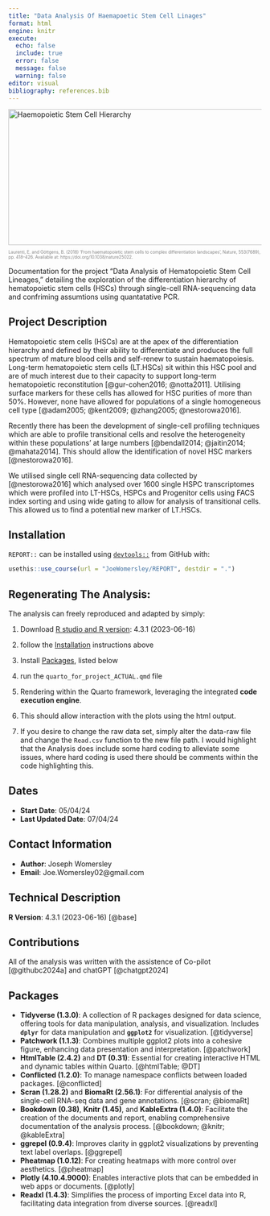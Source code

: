 ```yaml
---
title: "Data Analysis Of Haemapoetic Stem Cell Linages"
format: html
engine: knitr
execute:
  echo: false
  include: true
  error: false
  message: false
  warning: false
editor: visual
bibliography: references.bib
---
```


```{=html}
<div style="text-align: left;">
  <img src="images/Haemopetic%20stem%20cell%20heirarchy..png" width="800" height="270" alt="Haemopoietic Stem Cell Hierarchy"/>
  <p style="color: gray; font-size: 0.6em;">Laurenti, E. and Göttgens, B. (2018) ‘From haematopoietic stem cells to complex differentiation landscapes’, Nature, 553(7689), pp. 418–426. Available at: https://doi.org/10.1038/nature25022.</p>
</div>
```
Documentation for the project "Data Analysis of Hematopoietic Stem Cell Lineages," detailing the exploration of the differentiation hierarchy of hematopoietic stem cells (HSCs) through single-cell RNA-sequencing data and confriming assumtions using quantatative PCR.

## Project Description

Hematopoietic stem cells (HSCs) are at the apex of the differentiation hierarchy and defined by their ability to differentiate and produces the full spectrum of mature blood cells and self-renew to sustain haematopoiesis. Long-term hematopoietic stem cells (LT.HSCs) sit within this HSC pool and are of much interest due to their capacity to support long-term hematopoietic reconstitution [@gur-cohen2016; @notta2011]. Utilising surface markers for these cells has allowed for HSC purities of more than 50%. However, none have allowed for populations of a single homogeneous cell type [@adam2005; @kent2009; @zhang2005; @nestorowa2016].

Recently there has been the development of single-cell profiling techniques which are able to profile transitional cells and resolve the heterogeneity within these populations' at large numbers [@bendall2014; @jaitin2014; @mahata2014]. This should allow the identification of novel HSC markers [@nestorowa2016].

We utilised single cell RNA-sequencing data collected by [@nestorowa2016] which analysed over 1600 single HSPC transcriptomes which were profiled into LT-HSCs, HSPCs and Progenitor cells using FACS index sorting and using wide gating to allow for analysis of transitional cells. This allowed us to find a potential new marker of LT.HSCs.

## Installation

`REPORT::` can be installed using [`devtools::`](https://devtools.r-lib.org) from GitHub with:

```r

usethis::use_course(url = "JoeWomersley/REPORT", destdir = ".")
```

## Regenerating The Analysis:

The analysis can freely reproduced and adapted by simply:

1.  Download [R studio and R version](https://www.r-project.org): 4.3.1 (2023-06-16)

2.  follow the [Installation] instructions above

3.  Install [Packages](#packages), listed below

4.  run the `quarto_for_project_ACTUAL.qmd` file

5.  Rendering within the Quarto framework, leveraging the integrated **code execution engine**.

6.  This should allow interaction with the plots using the html output.

7.  If you desire to change the raw data set, simply alter the data-raw file and change the `Read.csv` function to the new file path. I would highlight that the Analysis does include some hard coding to alleviate some issues, where hard coding is used there should be comments within the code highlighting this.

## Dates

-   **Start Date**: 05/04/24
-   **Last Updated Date**: 07/04/24

## Contact Information

-   **Author**: Joseph Womersley
-   **Email**: Joe.Womersley02\@gmail.com

## Technical Description

**R Version**: 4.3.1 (2023-06-16) [@base]

## Contributions

All of the analysis was written with the assistence of Co-pilot [@githubc2024a] and chatGPT [@chatgpt2024]

## Packages {#packages}

-   **Tidyverse (1.3.0)**: A collection of R packages designed for data science, offering tools for data manipulation, analysis, and visualization. Includes **`dplyr`** for data manipulation and **`ggplot2`** for visualization. [@tidyverse]
-   **Patchwork (1.1.3)**: Combines multiple ggplot2 plots into a cohesive figure, enhancing data presentation and interpretation. [@patchwork]
-   **HtmlTable (2.4.2)** and **DT (0.31)**: Essential for creating interactive HTML and dynamic tables within Quarto. [@htmlTable; @DT]
-   **Conflicted (1.2.0)**: To manage namespace conflicts between loaded packages. [@conflicted]
-   **Scran (1.28.2)** and **BiomaRt (2.56.1)**: For differential analysis of the single-cell RNA-seq data and gene annotations. [@scran; @biomaRt]
-   **Bookdown (0.38)**, **Knitr (1.45)**, and **KableExtra (1.4.0)**: Facilitate the creation of the documents and report, enabling comprehensive documentation of the analysis process. [@bookdown; @knitr; @kableExtra]
-   **ggrepel (0.9.4)**: Improves clarity in ggplot2 visualizations by preventing text label overlaps. [@ggrepel]
-   **Pheatmap (1.0.12)**: For creating heatmaps with more control over aesthetics. [@pheatmap]
-   **Plotly (4.10.4.9000)**: Enables interactive plots that can be embedded in web apps or documents. [@plotly]
-   **Readxl (1.4.3)**: Simplifies the process of importing Excel data into R, facilitating data integration from diverse sources. [@readxl]
